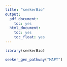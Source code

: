 ```yaml
---
title: "seekerBio"
output:
  pdf_document:
    toc: yes
  html_document:
    toc: yes
    toc_float: yes
---
```


```r
library(seekerBio)
```

```r
seeker_gen_pathway("MAPT")
```


